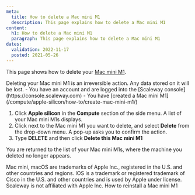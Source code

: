 ```yaml
---
meta:
  title: How to delete a Mac mini M1
  description: This page explains how to delete a Mac mini M1
content:
  h1: How to delete a Mac mini M1
  paragraph: This page explains how to delete a Mac mini M1
dates:
  validation: 2022-11-17
  posted: 2021-05-26
---
```


This page shows how to delete your [Mac mini M1](/compute/apple-silicon/concepts#mac-mini-m1).

<Message type="important">
  Deleting your Mac mini M1 is an irreversible action. Any data stored on it will be lost.
</Message>

<Message type="requirement">
  - You have an account and are logged into the [Scaleway console](https://console.scaleway.com)
  - You have [created a Mac mini M1](/compute/apple-silicon/how-to/create-mac-mini-m1/)
</Message>

1. Click **Apple silicon** in the **Compute** section of the side menu. A list of your Mac mini M1s displays.
    <Lightbox src="scaleway-m1-list.webp" alt="" />
2. Click <Icon name="more" /> next to the Mac mini M1 you want to delete, and select **Delete** from the drop-down menu. A pop-up asks you to confirm the action.
3. Type **DELETE** and then click **Delete this Mac mini M1**

You are returned to the list of your Mac mini M1s, where the machine you deleted no longer appears.

<Message type="note">
  Mac mini, macOS are trademarks of Apple Inc., registered in the U.S. and other countries and regions. IOS is a trademark or registered trademark of Cisco in the U.S. and other countries and is used by Apple under license. Scaleway is not affiliated with Apple Inc.
</Message> 

<Navigation title="See Also">
  <PreviousButton to="/compute/apple-silicon/how-to/reinstall-mac-mini-m1/">How to reinstall a Mac mini M1</PreviousButton>
</Navigation>
